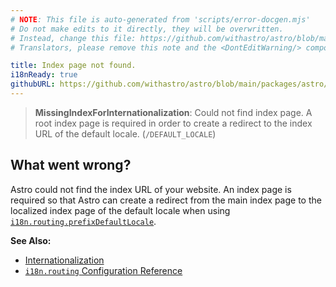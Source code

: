 ```yaml
---
# NOTE: This file is auto-generated from 'scripts/error-docgen.mjs'
# Do not make edits to it directly, they will be overwritten.
# Instead, change this file: https://github.com/withastro/astro/blob/main/packages/astro/src/core/errors/errors-data.ts
# Translators, please remove this note and the <DontEditWarning/> component.

title: Index page not found.
i18nReady: true
githubURL: https://github.com/withastro/astro/blob/main/packages/astro/src/core/errors/errors-data.ts
---
```


<DontEditWarning />


> **MissingIndexForInternationalization**: Could not find index page. A root index page is required in order to create a redirect to the index URL of the default locale. (`/DEFAULT_LOCALE`)

## What went wrong?
Astro could not find the index URL of your website. An index page is required so that Astro can create a redirect from the main index page to the localized index page of the default locale when using [`i18n.routing.prefixDefaultLocale`](/en/reference/configuration-reference/#i18nroutingprefixdefaultlocale).

**See Also:**
-  [Internationalization](/en/guides/internationalization/#routing)
-  [`i18n.routing` Configuration Reference](/en/reference/configuration-reference/#i18nrouting)


